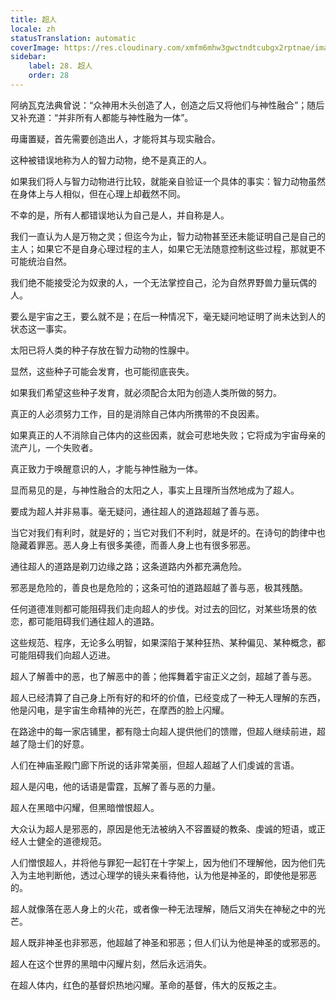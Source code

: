 ```yaml
---
title: 超人
locale: zh
statusTranslation: automatic
coverImage: https://res.cloudinary.com/xmfm6mhw3gwctndtcubgx2rptnae/image/upload/v1741354419/small_cover_la_gran_rebelion_28716e29d2.webp
sidebar:
    label: 28. 超人
    order: 28
---
```

阿纳瓦克法典曾说：“众神用木头创造了人，创造之后又将他们与神性融合”；随后又补充道：“并非所有人都能与神性融为一体”。

毋庸置疑，首先需要创造出人，才能将其与现实融合。

这种被错误地称为人的智力动物，绝不是真正的人。

如果我们将人与智力动物进行比较，就能亲自验证一个具体的事实：智力动物虽然在身体上与人相似，但在心理上却截然不同。

不幸的是，所有人都错误地认为自己是人，并自称是人。

我们一直认为人是万物之灵；但迄今为止，智力动物甚至还未能证明自己是自己的主人；如果它不是自身心理过程的主人，如果它无法随意控制这些过程，那就更不可能统治自然。

我们绝不能接受沦为奴隶的人，一个无法掌控自己，沦为自然界野兽力量玩偶的人。

要么是宇宙之王，要么就不是；在后一种情况下，毫无疑问地证明了尚未达到人的状态这一事实。

太阳已将人类的种子存放在智力动物的性腺中。

显然，这些种子可能会发育，也可能彻底丧失。

如果我们希望这些种子发育，就必须配合太阳为创造人类所做的努力。

真正的人必须努力工作，目的是消除自己体内所携带的不良因素。

如果真正的人不消除自己体内的这些因素，就会可悲地失败；它将成为宇宙母亲的流产儿，一个失败者。

真正致力于唤醒意识的人，才能与神性融为一体。

显而易见的是，与神性融合的太阳之人，事实上且理所当然地成为了超人。

要成为超人并非易事。毫无疑问，通往超人的道路超越了善与恶。

当它对我们有利时，就是好的；当它对我们不利时，就是坏的。在诗句的韵律中也隐藏着罪恶。恶人身上有很多美德，而善人身上也有很多邪恶。

通往超人的道路是剃刀边缘之路；这条道路内外都充满危险。

邪恶是危险的，善良也是危险的；这条可怕的道路超越了善与恶，极其残酷。

任何道德准则都可能阻碍我们走向超人的步伐。对过去的回忆，对某些场景的依恋，都可能阻碍我们通往超人的道路。

这些规范、程序，无论多么明智，如果深陷于某种狂热、某种偏见、某种概念，都可能阻碍我们向超人迈进。

超人了解善中的恶，也了解恶中的善；他挥舞着宇宙正义之剑，超越了善与恶。

超人已经清算了自己身上所有好的和坏的价值，已经变成了一种无人理解的东西，他是闪电，是宇宙生命精神的光芒，在摩西的脸上闪耀。

在路途中的每一家店铺里，都有隐士向超人提供他们的馈赠，但超人继续前进，超越了隐士们的好意。

人们在神庙圣殿门廊下所说的话非常美丽，但超人超越了人们虔诚的言语。

超人是闪电，他的话语是雷霆，瓦解了善与恶的力量。

超人在黑暗中闪耀，但黑暗憎恨超人。

大众认为超人是邪恶的，原因是他无法被纳入不容置疑的教条、虔诚的短语，或正经人士健全的道德规范。

人们憎恨超人，并将他与罪犯一起钉在十字架上，因为他们不理解他，因为他们先入为主地判断他，透过心理学的镜头来看待他，认为他是神圣的，即使他是邪恶的。

超人就像落在恶人身上的火花，或者像一种无法理解，随后又消失在神秘之中的光芒。

超人既非神圣也非邪恶，他超越了神圣和邪恶；但人们认为他是神圣的或邪恶的。

超人在这个世界的黑暗中闪耀片刻，然后永远消失。

在超人体内，红色的基督炽热地闪耀。革命的基督，伟大的反叛之主。

